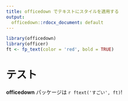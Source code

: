 ```yaml
---
title: officedown でテキストにスタイルを適用する
output:
  officedown::rdocx_document: default
---
```


```r
library(officedown)
library(officer)
ft <- fp_text(color = 'red', bold = TRUE)
```

# テスト

**officedown** パッケージは `r ftext('すごい', ft)`!
